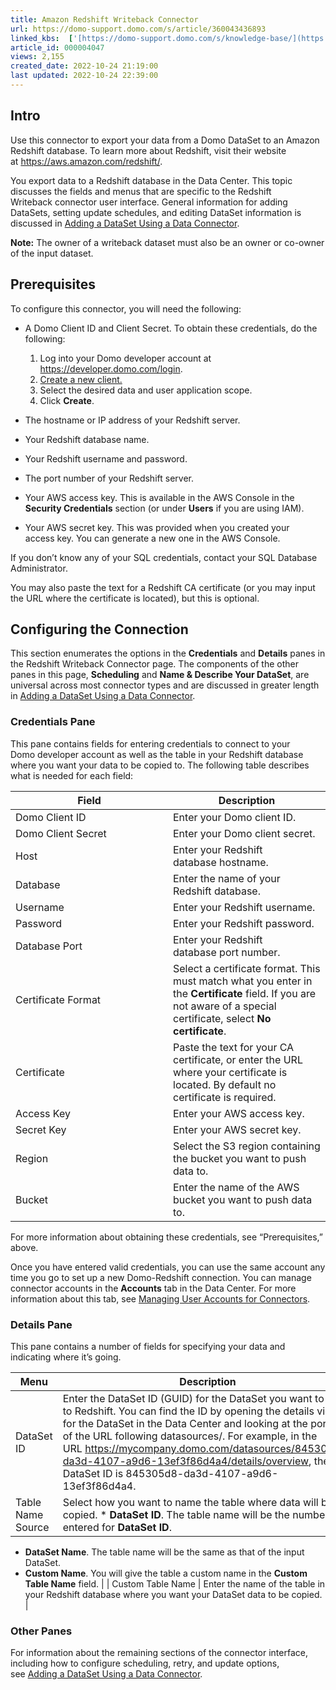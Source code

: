 ```yaml
---
title: Amazon Redshift Writeback Connector
url: https://domo-support.domo.com/s/article/360043436893
linked_kbs:  ['[https://domo-support.domo.com/s/knowledge-base/](https://domo-support.domo.com/s/knowledge-base/)', '[https://domo-support.domo.com/s/](https://domo-support.domo.com/s/)', '[https://domo-support.domo.com/s/topic/0TO5w000000ZammGAC](https://domo-support.domo.com/s/topic/0TO5w000000ZammGAC)', '[https://domo-support.domo.com/s/topic/0TO5w000000ZanLGAS](https://domo-support.domo.com/s/topic/0TO5w000000ZanLGAS)', '[https://domo-support.domo.com/s/topic/0TO5w000000ZapVGAS](https://domo-support.domo.com/s/topic/0TO5w000000ZapVGAS)', '[https://domo-support.domo.com/s/article/360042926274](https://domo-support.domo.com/s/article/360042926274)', '[https://domo-support.domo.com/s/article/360042926054](https://domo-support.domo.com/s/article/360042926054)', '[https://domo-support.domo.com/s/article/360043436893](https://domo-support.domo.com/s/article/360043436893)', '[https://domo-support.domo.com/s/topic/0TO5w000000ZapVGAS/writeback-connectors](https://domo-support.domo.com/s/topic/0TO5w000000ZapVGAS/writeback-connectors)', '[https://domo-support.domo.com/s/article/360043429933](https://domo-support.domo.com/s/article/360043429933)', '[https://domo-support.domo.com/s/article/360043429953](https://domo-support.domo.com/s/article/360043429953)', '[https://domo-support.domo.com/s/article/360042925494](https://domo-support.domo.com/s/article/360042925494)', '[https://domo-support.domo.com/s/article/4408174643607](https://domo-support.domo.com/s/article/4408174643607)', '[https://domo-support.domo.com/s/article/360043429913](https://domo-support.domo.com/s/article/360043429913)', '[https://domo-support.domo.com/s/login/](https://domo-support.domo.com/s/login/)']
article_id: 000004047
views: 2,155
created_date: 2022-10-24 21:19:00
last updated: 2022-10-24 22:39:00
---
```




Intro
-----


Use this connector to export your data from a Domo DataSet to an Amazon Redshift database. To learn more about Redshift, visit their website at [https://aws.amazon.com/redshift/](https://www.postgresql.org/ "https://www.postgresql.org/").


You export data to a Redshift database in the Data Center. This topic discusses the fields and menus that are specific to the Redshift Writeback connector user interface. General information for adding DataSets, setting update schedules, and editing DataSet information is discussed in [Adding a DataSet Using a Data Connector](/s/article/360042926274).







**Note:** The owner of a writeback dataset must also be an owner or co-owner of the input dataset.




Prerequisites
-------------


To configure this connector, you will need the following:


* A Domo Client ID and Client Secret. To obtain these credentials, do the following:


	1. Log into your Domo developer account at [https://developer.domo.com/login](https://developer.domo.com/login "https://developer.domo.com/login").
	2. [Create a new client.](https://developer.domo.com/new-client)
	3. Select the desired data and user application scope.
	4. Click **Create**.
* The hostname or IP address of your Redshift server.
* Your Redshift database name.
* Your Redshift username and password.
* The port number of your Redshift server.
* Your AWS access key. This is available in the AWS Console in the **Security Credentials** section (or under **Users** if you are using IAM).
* Your AWS secret key. This was provided when you created your access key. You can generate a new one in the AWS Console.


If you don't know any of your SQL credentials, contact your SQL Database Administrator.


You may also paste the text for a Redshift CA certificate (or you may input the URL where the certificate is located), but this is optional.


Configuring the Connection
--------------------------


This section enumerates the options in the **Credentials** and **Details** panes in the Redshift Writeback Connector page. The components of the other panes in this page, **Scheduling** and **Name & Describe Your DataSet**, are universal across most connector types and are discussed in greater length in [Adding a DataSet Using a Data Connector](/s/article/360042926274 "Adding a DataSet Using a Data Connector").


### Credentials Pane


This pane contains fields for entering credentials to connect to your Domo developer account as well as the table in your Redshift database where you want your data to be copied to. The following table describes what is needed for each field:  




| Field | Description |
| --- | --- |
| Domo Client ID | Enter your Domo client ID. |
| Domo Client Secret | Enter your Domo client secret. |
| Host | Enter your Redshift database hostname. |
| Database  | Enter the name of your Redshift database. |
| Username | Enter your Redshift username. |
| Password | Enter your Redshift password.  |
| Database Port | Enter your Redshift database port number. |
| Certificate Format | Select a certificate format. This must match what you enter in the **Certificate** field. If you are not aware of a special certificate, select **No certificate**. |
| Certificate | Paste the text for your CA certificate, or enter the URL where your certificate is located. By default no certificate is required. |
| Access Key | Enter your AWS access key. |
| Secret Key | Enter your AWS secret key. |
| Region | Select the S3 region containing the bucket you want to push data to. |
| Bucket | Enter the name of the AWS bucket you want to push data to. |


For more information about obtaining these credentials, see "Prerequisites," above. 


Once you have entered valid credentials, you can use the same account any time you go to set up a new Domo-Redshift connection. You can manage connector accounts in the **Accounts** tab in the Data Center. For more information about this tab, see [Managing User Accounts for Connectors](/s/article/360042926054 "Managing User Accounts for Connectors").


### Details Pane


This pane contains a number of fields for specifying your data and indicating where it's going.




| Menu | Description |
| --- | --- |
| DataSet ID | Enter the DataSet ID (GUID) for the DataSet you want to copy to Redshift. You can find the ID by opening the details view for the DataSet in the Data Center and looking at the portion of the URL following datasources/. For example, in the URL <https://mycompany.domo.com/datasources/845305d8-da3d-4107-a9d6-13ef3f86d4a4/details/overview>, the DataSet ID is 845305d8-da3d-4107-a9d6-13ef3f86d4a4.  |
| Table Name Source | Select how you want to name the table where data will be copied. * **DataSet ID**. The table name will be the number you entered for **DataSet ID**.
* **DataSet Name**. The table name will be the same as that of the input DataSet.
* **Custom Name**. You will give the table a custom name in the **Custom Table Name** field.
 |
| Custom Table Name | Enter the name of the table in your Redshift database where you want your DataSet data to be copied. |


### Other Panes


For information about the remaining sections of the connector interface, including how to configure scheduling, retry, and update options, see [Adding a DataSet Using a Data Connector](/s/article/360042926274).

